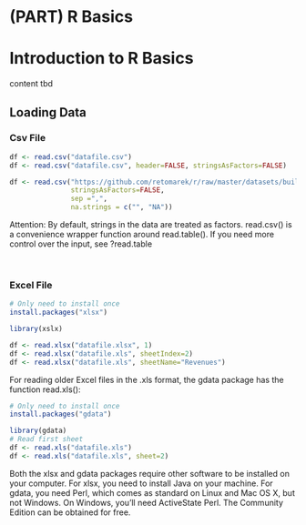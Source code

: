 # (PART) R Basics {-}

# Introduction to R Basics
content tbd

## Loading Data
### Csv File
```r
df <- read.csv("datafile.csv")
df <- read.csv("datafile.csv", header=FALSE, stringsAsFactors=FALSE)
```
```r
df <- read.csv("https://github.com/retomarek/r/raw/master/datasets/buildingMonitoringTestDataSet.csv",
               stringsAsFactors=FALSE,
               sep =",",
               na.strings = c("", "NA"))
```
Attention: By default, strings in the data are treated as factors. 
read.csv() is a convenience wrapper function around read.table(). If you need more control over the input, see ?read.table

<br>

### Excel File
```r
# Only need to install once
install.packages("xlsx")

library(xslx)

df <- read.xlsx("datafile.xlsx", 1)
df <- read.xlsx("datafile.xls", sheetIndex=2)
df <- read.xlsx("datafile.xls", sheetName="Revenues")
```

For reading older Excel files in the .xls format, the gdata package has the function read.xls():
```r
# Only need to install once
install.packages("gdata")

library(gdata)
# Read first sheet
df <- read.xls("datafile.xls")
df <- read.xls("datafile.xls", sheet=2)
```

Both the xlsx and gdata packages require other software to be installed on your computer. For xlsx, you need to install Java on your machine. For gdata, you need Perl, which comes as standard on Linux and Mac OS X, but not Windows. On Windows, you’ll need ActiveState Perl. The Community Edition can be obtained for free.

<br>


